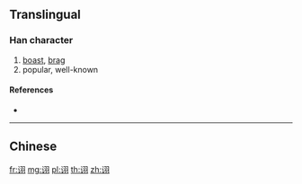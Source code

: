 {{character info/new}}
{{also|詡}}
==Translingual==

===Han character===
{{Han char|rn=149|rad=讠|as=06|sn=8|four=|canj=IVSMM}}

# [[boast]], [[brag]]
# popular, well-known

====References====
* {{Han ref|kx=1188.181|hdz=63972.130|uh=8BE9|ud=35817}}

----

==Chinese==
{{zh-see|詡}}

[[fr:诩]]
[[mg:诩]]
[[pl:诩]]
[[th:诩]]
[[zh:诩]]
